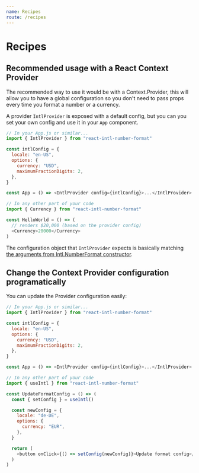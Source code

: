 ```yaml
---
name: Recipes
route: /recipes
---
```


# Recipes

## Recommended usage with a React Context Provider

The recommended way to use it would be with a Context.Provider, this will allow you to have a global configuration so you don't need to pass props every time you format a number or a currency.

A provider `IntlProvider` is exposed with a default config, but you can you set your own config and use it in your `App` component.

```js
// In your App.js or similar...
import { IntlProvider } from "react-intl-number-format"

const intlConfig = {
  locale: "en-US",
  options: {
    currency: "USD",
    maximumFractionDigits: 2,
  },
}

const App = () => <IntlProvider config={intlConfig}>...</IntlProvider>

// In any other part of your code
import { Currency } from "react-intl-number-format"

const HelloWorld = () => (
  // renders $20,000 (based on the provider config)
  <Currency>20000</Currency>
)
```

The configuration object that `IntlProvider` expects is basically matching [the arguments from Intl.NumberFormat constructor](https://developer.mozilla.org/en-US/docs/Web/JavaScript/Reference/Global_Objects/NumberFormat#Parameters).

## Change the Context Provider configuration programatically

You can update the Provider configuration easily:

```js
// In your App.js or similar...
import { IntlProvider } from "react-intl-number-format"

const intlConfig = {
  locale: "en-US",
  options: {
    currency: "USD",
    maximumFractionDigits: 2,
  },
}

const App = () => <IntlProvider config={intlConfig}>...</IntlProvider>

// In any other part of your code
import { useIntl } from "react-intl-number-format"

const UpdateFormatConfig = () => (
  const { setConfig } = useIntl()

  const newConfig = {
    locale: "de-DE",
    options: {
      currency: "EUR",
    },
  }

  return (
    <button onClick={() => setConfig(newConfig)}>Update format config</button>
  )
)
```
